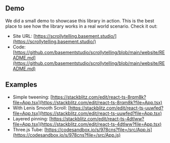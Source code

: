 ## Demo

We did a small demo to showcase this library in action. This is the best place to see how the library works in a real world scenario. Check it out:

- Site URL: [https://scrollytelling.basement.studio/](https://scrollytelling.basement.studio/)
- Code: [https://github.com/basementstudio/scrollytelling/blob/main/website/README.md](https://github.com/basementstudio/scrollytelling/blob/main/website/README.md)

## Examples

- Simple tweening: [https://stackblitz.com/edit/react-ts-8rqm8k?file=App.tsx](https://stackblitz.com/edit/react-ts-8rqm8k?file=App.tsx)
- With Lenis Smooth Scroll: [https://stackblitz.com/edit/react-ts-uuwfed?file=App.tsx](https://stackblitz.com/edit/react-ts-uuwfed?file=App.tsx)
- Layered pinning: [https://stackblitz.com/edit/react-ts-4dtlww?file=App.tsx](https://stackblitz.com/edit/react-ts-4dtlww?file=App.tsx)
- Three.js Tube: [https://codesandbox.io/s/978cns?file=/src/App.js](https://codesandbox.io/s/978cns?file=/src/App.js)
